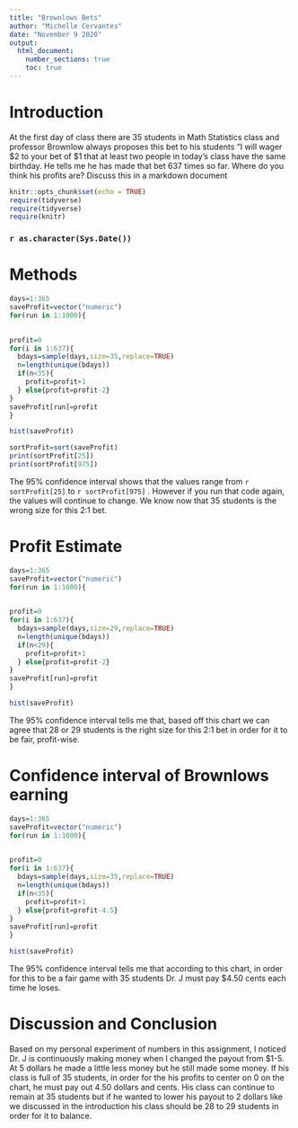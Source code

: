 ```yaml
---
title: "Brownlows Bets"
author: "Michelle Cervantes"
date: "November 9 2020"
output: 
  html_document:
    number_sections: true
    toc: true
---
```


# Introduction

<!--In this section you explain what you are trying to show.  Where did the data come from?  What is the research or other question you are trying to answer?!-->

 At the first day of class there are 35 students in Math Statistics class and professor Brownlow always proposes this bet to his students "I will wager $2 to your bet of $1 that at least two people in today's class have  the same birthday.  He tells me he has made that bet 637 times so far. Where do you think his profits are? Discuss this in a markdown document


```r
knitr::opts_chunk$set(echo = TRUE)
require(tidyverse)
require(tidyverse)
require(knitr)
```
### `r as.character(Sys.Date())`


# Methods

<!--Decide on your methods:  In this section explain the approach you will take to attack the issue --- how will you decide on a likely estimate of professor Brownlow's earnings or losses after 637 bets. Also explain how you construct a 95% confidence interval about your estimate of his winnings !-->

```r
days=1:365
saveProfit=vector("numeric")
for(run in 1:1000){
  

profit=0
for(i in 1:637){
  bdays=sample(days,size=35,replace=TRUE)
  n=length(unique(bdays))
  if(n<35){
    profit=profit+1
  } else{profit=profit-2}
}
saveProfit[run]=profit
}

```
```r
hist(saveProfit)
```

```r
sortProfit=sort(saveProfit)
print(sortProfit[25])
print(sortProfit[975])
```

The 95% confidence interval shows that the values range from `r sortProfit[25]` to `r sortProfit[975]` . However if you run that code again, the values will continue to change. We know now that 35 students is the wrong size for this 2:1 bet.


# Profit Estimate

<!--Explain and display the results of your method of coming up with the estimate of professor Brownlows betting profits!-->

```r
days=1:365
saveProfit=vector("numeric")
for(run in 1:1000){
  

profit=0
for(i in 1:637){
  bdays=sample(days,size=29,replace=TRUE)
  n=length(unique(bdays))
  if(n<29){
    profit=profit+1
  } else{profit=profit-2}
}
saveProfit[run]=profit
}

```
```r
hist(saveProfit)
```

The 95% confidence interval tells me that, based off this chart we can agree that 28 or 29 students is the right size for this 2:1 bet in order for it to be fair, profit-wise.


# Confidence interval of Brownlows earning

<!--Explain and display your method of coming up with a 95% confidence interval of  professor Brownlows winnings (or losings)-->


```r
days=1:365
saveProfit=vector("numeric")
for(run in 1:1000){
  

profit=0
for(i in 1:637){
  bdays=sample(days,size=35,replace=TRUE)
  n=length(unique(bdays))
  if(n<35){
    profit=profit+1
  } else{profit=profit-4.5}
}
saveProfit[run]=profit
}

```
```r
hist(saveProfit)
```

The 95% confidence interval tells me that according to this chart, in order for this to be a fair game with 35 students Dr. J must pay $4.50 cents each time he loses. 

<!-- We recommend you use git branches -- create a separate branch for each major section i.e. Introduction, Methods, Results, Inferential Results, and Discussion and Conclusions - leave the YAML block untouched until the final merge where you put in your own name !-->


# Discussion and Conclusion

<!--Discussion and conclusion here.  If professor Brownlow is consistantly making or losing money how could he change his payout so that his profits center on zero?  Also discuss what size his class should be in order to have his current scheme balance at zero profit.!-->

Based on my personal experiment of numbers in this assignment, I noticed Dr. J is continuously making money when I changed the payout from $1-5. At 5 dollars he made a little less money but he still made some money. If his class is full of 35 students, in order for the his profits to center on 0 on the chart, he must pay out 4.50 dollars and cents. His class can continue to remain at 35 students but if he wanted to lower his payout to 2 dollars like we discussed in the introduction his class should be 28 to 29 students in order for it to balance.